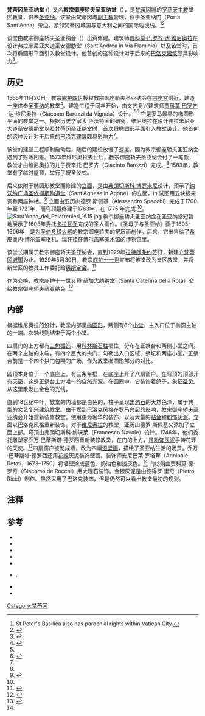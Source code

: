 {{Infobox religious building
| building_name         = 梵蒂冈圣亚纳堂 |native_name={{lang|it|Sant'Anna de' Parafrenieri}}
| image                 = 1344VaticanoSAnnaPalafrenieri.jpg
| map_type              = Vatican
| map_caption           = 在梵蒂冈城的位置
| location              = [[梵蒂冈城|梵蒂冈城]]
| coordinates           = {{coord|41|54|15|N|012|27|27|E|region:VA|display=inline,title}}
| religious_affiliation = [[罗马天主教|罗马天主教]]
| consecration_year     = 1583
| status                = 
| leadership            = P. Bruno Silvestrini<ref>{{Cite web |url=http://www.vicariatusurbis.org/Ente.asp?ID=3113 |title=Official website of the vicariate of Rome |access-date=31 December 2010 |archive-url=https://web.archive.org/web/20120304161017/http://www.vicariatusurbis.org/Ente.asp?ID=3113 |archive-date=4 March 2012}}</ref>
| website               = {{URL|www.santanna.va}}
| architect             = [[弗朗切斯科·博罗米尼|弗朗切斯科·博罗米尼]], [[贾科莫·巴罗齐·达·维尼奥拉|贾科莫·巴罗齐·达·维尼奥拉]]<ref name="AB">{{Harvnb|Lewine|1965}}</ref>
| architecture_type     = [[教堂|教堂]]
| architecture_style    = 巴洛克
| facade_direction      = S
| groundbreaking        = 1565
| year_completed        = 1775
| specifications        = yes
| length                = {{convert|28|m|ft}}
| width                 = {{convert|12|m|ft}}
| height_max            = {{convert|20|m|ft}}
}}
'''梵蒂冈圣亚纳堂''' ({{lang-it|Sant'Anna in Vaticano}}), 又名'''教宗御座轿夫圣亚纳堂'''（{{lang|it|Sant'Anna de' Parafrenieri}}），是[[梵蒂冈城|梵蒂冈城]]的[[罗马天主教|罗马天主教]]堂区教堂，供奉[[圣亚纳|圣亚纳]]。该堂由梵蒂冈城[[副主教|副主教]]管理，位于圣亚纳门（Porta Sant'Anna）旁边，紧邻梵蒂冈城国与意大利之间的国际边境线。<ref>St Peter's Basilica also has parochial rights within Vatican City.</ref><ref>{{cite web |last=Diocesi di Roma |title=Vicariato della Città del Vaticano |url=http://www.vicariatusurbis.org/EntiGruppo.asp?TipoEnte=37 |access-date=16 November 2010 |language=it |archive-url=https://web.archive.org/web/20110116052418/http://www.vicariatusurbis.org/EntiGruppo.asp?TipoEnte=37 |archive-date=16 January 2011 }}</ref>

该堂由教宗御座轿夫圣亚纳会（{{lang|it|Venerabile Arciconfraternita di Sant'Anna de Parafrenieri}}）出资修建。建筑师[[贾科莫·巴罗齐·达·维尼奥拉|贾科莫·巴罗齐·达·维尼奥拉]]在设计弗拉米尼亚大道圣安德肋堂（Sant'Andrea in Via Flaminia）以及该堂时，首次将椭圆形平面引入教堂设计。他首创的这种设计对于后来的[[巴洛克建筑|巴洛克建筑]]颇具影响力<ref name="wat">{{cite book |title=A History of Western Architecture |year=2005 |author=David Watkin (historian) |publisher=Lawrence King Publications |isbn=978-1-85669-459-9 |page=242 |location=New York |url=https://books.google.com/books?id=39T1zElEBrQC&pg=PA242 |access-date=2021-02-02 |archive-date=2017-07-22 |archive-url=https://web.archive.org/web/20170722165537/https://books.google.com/books?id=39T1zElEBrQC&pg=PA242 |dead-url=no }}</ref>。

== 历史==
1565年11月20日，教宗[[庇护四世|庇护四世]]授权教宗御座轿夫圣亚纳会在[[宗座宮|宗座宮]]附近，建造一座供奉[[圣亚纳|圣亚纳]]的教堂<ref name="Par">{{cite web |url =http://www.parafrenieri.it/ |title =Venerabile Arciconfraternita di Sant'Anna de' Parafrenieri |access-date =28 July 2017 |archive-date =2018-11-13 |archive-url =https://web.archive.org/web/20181113034547/http://parafrenieri.it/ |dead-url =no }}</ref>。建造工程于同年开始，由文艺复兴建筑师[[贾科莫·巴罗齐·达·维尼奥拉|贾科莫·巴罗齐·达·维尼奥拉]]（Giacomo Barozzi da Vignola）设计。<ref name="AB" /><ref>{{cite web |last=Comitato Nationale per il Vignola |title=Catalogo Opere |url=http://www.jacopobarozzi.it |access-date=18 December 2010 |archive-date=2012-03-16 |archive-url=https://web.archive.org/web/20120316155602/http://www.jacopobarozzi.it/ |dead-url=no }}</ref> 它是罗马最早的椭圆形平面的教堂之一。根据历史学家大卫·沃特金的研究，维尼奥拉在设计弗拉米尼亚大道圣安德肋堂以及梵蒂冈圣亚纳堂时，首次将椭圆形平面引入教堂设计。他首创的这种设计对于后来的[[巴洛克建筑|巴洛克建筑]]颇具影响力<ref name="wat"/>。

该堂的建堂工程顺利启动后，随后的建设放慢了速度，因为教宗御座轿夫圣亚纳会遇到了财政困难。1573年维尼奥拉去世后，教宗御座轿夫圣亚纳会付了一笔款，教堂才由维尼奥拉的儿子贾辛托·巴罗齐（Giacinto Barozzi）完成。<ref name=Par /> 1583年，教堂有了临时屋顶，举行了祝圣仪式。

后来依附于椭圆形教堂而修建的[[立面|立面]]，是由[[弗朗切斯科·博罗米尼|弗朗切斯科·博罗米尼]]设计，预示了[[纳沃纳广场|纳沃纳广场]][[圣依搦斯殉道堂|圣依搦斯殉道堂]]（Sant'Agnese in Agone）的立面，in 试图用五块板来调和两座钟楼。<ref name="brit">{{Cite book |title=Encyclopædia Britannica Online |url=http://www.britannica.com/EBchecked/topic/523165/SantAnna-dei-Palafrenieri |access-date=30 November 2010 |chapter=Borromini }}</ref> 立面由亚历山德罗·斯佩基（Alessandro Specchi）完成于1700 年至 1721年，而穹顶最终建于1763年，在 1775 年完成.<ref name="Par" />。
[[File:Sant'Anna_dei_Palafrenieri_1615.jpg|thumb]]
教宗御座轿夫圣亚纳会在圣亚纳堂短暂地展示了1603年委托[[卡拉瓦乔|卡拉瓦乔]]完成的圣人画作。《圣母子与圣亚纳》画于1605-1606年，是为[[圣伯多禄大殿|圣伯多禄大殿]]的教宗御座轿夫的祭坛而创作。后来，它出售给了[[希皮奥内·博尔盖塞|希皮奥内·博尔盖塞]]枢机，现在挂在[[博尔盖塞美术馆|博尔盖塞美术馆]]的博物馆里。

该堂长期属于教宗御座轿夫圣亚纳会，直到1929年[[拉特朗条约|拉特朗条约]]签订，新建立[[梵蒂冈城国|梵蒂冈城国]]为止。1929年5月30日，教宗[[庇护十一世|庇护十一世]]宣布将该堂改为堂区教堂，并将新堂区的牧灵工作委托给[[奥斯定会|奥斯定会]]。<ref>{{Cite journal |author=Pope John Paul II |title=Address to the parishioners of the Pontifical parish of St Anne |year=2004 |url=https://www.vatican.va/holy_father/john_paul_ii/homilies/1978/documents/hf_jp-ii_hom_19781210_sant-anna_en.html |access-date=18 December 2010 |publisher=Holy See |archive-date=2013-03-03 |archive-url=https://web.archive.org/web/20130303030929/http://www.vatican.va/holy_father/john_paul_ii/homilies/1978/documents/hf_jp-ii_hom_19781210_sant-anna_en.html |dead-url=no }}</ref>

作为交换，教宗庇护十一世又将 圣加大肋纳堂（Santa Caterina della Rota）交给教宗御座轿夫圣亚纳会 .<ref>{{Cite web |url=http://www.vicariatusurbis.org/Ente.asp?ID=859 |title=Official website of the Vicariate of Rome – Santa Caterina della Rota |access-date=31 December 2010 |archive-url=https://web.archive.org/web/20111103053635/http://www.vicariatusurbis.org/Ente.asp?ID=859 |archive-date=3 November 2011}}</ref> 

== 内部 ==
根据维尼奥拉的设计，教堂内部呈[[椭圆形|椭圆形]]，两侧有8个[[小堂|小堂]]。主入口位于椭圆主轴的一端。次轴线则结束于两个小堂。

四扇门的上方都有[[三角楣饰|三角楣饰]]，用[[科林斯柱式|科林斯石柱]]框住，分布在正祭台和两侧小堂之间。在两个主轴的末端，有四个巨大的拱门，勾勒出入口区域、祭坛和两座小堂。正祭台前是一个四个拱门包围的广场，作为教堂椭圆形部分的对比。

圆顶本身位于一个底座上，有三条带框，在底座上开了八扇窗户。在穹顶的顶部开有天窗，这是正祭台上方唯一的自然光源。在圆圈中。它装饰着鸽子，象征[[圣灵|圣灵]], 从这里散发出金色的光线。

直到18世纪中叶，教堂的内墙都是白色的，柱子呈现出[[洞石|洞石]]的天然色泽，属于典型的[[文艺复兴建筑|文艺复兴建筑]]教堂。由于受到[[巴洛克|巴洛克]]风格在罗马兴起的影响，教宗御座轿夫圣亚纳会开始重新装修教堂，使用更为奢华的装饰，以及大量的[[贴金|贴金]]和[[粉饰灰泥|粉饰灰泥]]。立面以巴洛克风格重新装饰，对于[[贾科莫·巴罗齐·达·维尼奥拉|维尼奥拉]]的教堂，亚历山德罗·斯佩基又添加了立面上部。穹顶由弗朗切斯科·纳沃莱（Francesco Navole）设计。1746年，他们委托雕塑家乔万·巴蒂斯塔·德罗西重新装修教堂，在门的上方，是[[粉饰灰泥|粉饰灰泥]]手持花环的天使。<ref name="OW">{{cite web |title=Interno della chiesa |url=http://www.santanna.va/index.php?page=chiesa_interno |access-date=2010-12-31 |author=Pontificia Parrocchia Sant'Anna in Vaticano |language=it |archive-date=2015-09-24 |archive-url=https://web.archive.org/web/20150924094143/http://www.santanna.va/index.php?page=chiesa_interno |dead-url=no }}</ref>四扇窗户被砌成墙，改为四幅[[湿壁画|湿壁画]]，描绘了圣亚纳生活的场景。乔万·巴蒂斯塔·德罗西还用[[花綵|花綵]]灰泥装饰壁画。装饰师安尼巴莱·罗塔蒂（Annibale Rotati，1673–1750）将墙壁涂成蓝色、奶油色和浅灰色。<ref name=OW /> 门枋则由贾科莫·德·罗奇（Giacomo de Rocchi）用大理石装饰。金银灰泥是由彼得罗·里奇（Pietro Ricci）制作。虽然采用了巴洛克装饰，但是仍然可以看出教堂最初的规划。

== 注释 ==
{{reflist}}

==参考==
* {{Cite journal |last=Lewine |first=Milton J. |title=Vignola's Church of Sant'Anna de' Palafrenieri in Rome |url=https://archive.org/details/sim_art-bulletin_1965-06_47_2/page/199 |journal=The Art Bulletin |year=1965 |volume=47 |issue=2 |pages=199–229 |publisher=College Art Association |jstor=3048257 |doi=10.2307/3048257 }}
* {{cite book |last=Mazza |first=Sandra |title=S. Anna dei Palafrenieri in Vaticano |year=2000 |location=Roma |language=it}}
* {{cite book |last=Cicinelli |first=Aldo |title=Sant'Anna dei Palafrenieri in Vaticano |year=1970 |publisher=Marietti |series=Le Chiese di Roma illustrate |oclc=3440584 |language=it}}
* {{cite book|editor-last=Coolidge|editor-first=J. |year=1974 |title=La vita e le opere di Jacopo Barozzi da Vignola (1507–1573) nel quarto centenario della morte |publisher=Cassa di Risparmio di Vignola |language=it}}
* {{Cite book |author=Banister Fletcher|title=Sir Banister Fletcher's a history of architecture |year=1996 |first2=Dan |last2=Cruickshank |isbn=0-7506-2267-9 |chapter-url=https://books.google.com/books?id=Gt1jTpXAThwC&pg=PA895 |access-date=3 December 2010 |page=895 |chapter=Italy }}
* {{Cite journal |author=Pope Pius XI |title=Acta Apostolicae Sedis – Ex Lateranensi pacto |quote=''Ecclesiam S. Annae in paroeciam Vaticanae Civitatis erigimus; ac praeterea mandamus ut templum ipsum baptismatis fonte instruatur, ibique paroeciales omnes perfunctiones, funebribus non exceptis, posthac celebrentur.'' |journal=[[Acta_Apostolicae_Sedis|Acta Apostolicae Sedis]] |volume=21 |location=Vatican |language=la |pages=309–311 |url=https://www.vatican.va/archive/aas/documents/AAS%2021%20%5B1929%5D%20-%20ocr.pdf |year=1929 |access-date=2021-02-02 |archive-date=2021-02-14 |archive-url=https://web.archive.org/web/20210214001015/https://www.vatican.va/archive/aas/documents/AAS%2021%20%5B1929%5D%20-%20ocr.pdf |dead-url=no }}.
* {{Cite journal |author=Pope John Paul II |title=Eucharistic Celebration in the Parish of Saint Anne in the Vatican |journal=Homily |year=1978 |url=https://www.vatican.va/holy_father/john_paul_ii/homilies/1978/documents/hf_jp-ii_hom_19781210_sant-anna_en.html |access-date=18 December 2010 |publisher=Holy See |archive-date=2013-03-03 |archive-url=https://web.archive.org/web/20130303030929/http://www.vatican.va/holy_father/john_paul_ii/homilies/1978/documents/hf_jp-ii_hom_19781210_sant-anna_en.html |dead-url=no }}
* {{Cite journal |author=Pope John Paul II |title=Address to the parishioners of the Pontifical parish of St Anne |year=2004 |url=https://www.vatican.va/holy_father/john_paul_ii/homilies/1978/documents/hf_jp-ii_hom_19781210_sant-anna_en.html |access-date=18 December 2010 |publisher=Holy See |archive-date=2013-03-03 |archive-url=https://web.archive.org/web/20130303030929/http://www.vatican.va/holy_father/john_paul_ii/homilies/1978/documents/hf_jp-ii_hom_19781210_sant-anna_en.html |dead-url=no }}
[[Category:梵蒂冈|Category:梵蒂冈]]